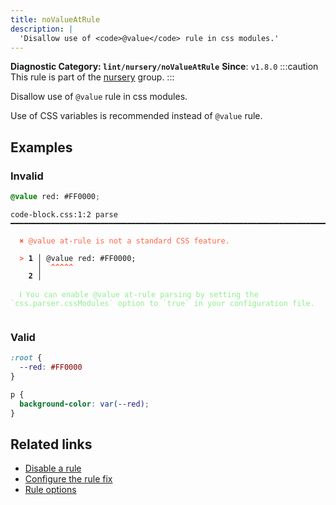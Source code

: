 ```yaml
---
title: noValueAtRule
description: |
  'Disallow use of <code>@value</code> rule in css modules.'
---
```


**Diagnostic Category: `lint/nursery/noValueAtRule`**
<Tabs>
<TabItem label="CSS" icon="seti:css">
**Since**: `v1.8.0`
:::caution
This rule is part of the [nursery](/linter/rules/#nursery) group.
:::

Disallow use of `@value` rule in css modules.

Use of CSS variables is recommended instead of `@value` rule.

## Examples

### Invalid

```css
@value red: #FF0000;
```

<pre class="language-text"><code class="language-text">code-block.css:1:2 parse ━━━━━━━━━━━━━━━━━━━━━━━━━━━━━━━━━━━━━━━━━━━━━━━━━━━━━━━━━━━━━━━━━━━━━━━━━━━<br /><br /><strong><span style="color: Tomato;">  </span></strong><strong><span style="color: Tomato;">✖</span></strong> <span style="color: Tomato;">@value at-rule is not a standard CSS feature.</span><br />  <br /><strong><span style="color: Tomato;">  </span></strong><strong><span style="color: Tomato;">&gt;</span></strong> <strong>1 │ </strong>@value red: #FF0000;<br />   <strong>   │ </strong> <strong><span style="color: Tomato;">^</span></strong><strong><span style="color: Tomato;">^</span></strong><strong><span style="color: Tomato;">^</span></strong><strong><span style="color: Tomato;">^</span></strong><strong><span style="color: Tomato;">^</span></strong><br />    <strong>2 │ </strong><br />  <br /><strong><span style="color: lightgreen;">  </span></strong><strong><span style="color: lightgreen;">ℹ</span></strong> <span style="color: lightgreen;">You can enable @value at-rule parsing by setting the `css.parser.cssModules` option to `true` in your configuration file.</span><br />  <br /></code></pre>

### Valid

```css
:root {
  --red: #FF0000
}

p {
  background-color: var(--red);
}
```

## Related links

- [Disable a rule](/linter/#disable-a-lint-rule)
- [Configure the rule fix](/linter#configure-the-rule-fix)
- [Rule options](/linter/#rule-options)

</TabItem>
</Tabs>

